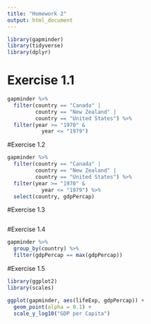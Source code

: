```yaml
---
title: "Homework 2"
output: html_document
---
```

```r
library(gapminder)
library(tidyverse)
library(dplyr)
```


# Exercise 1.1
```r
gapminder %>%
  filter(country == "Canada" | 
         country == "New Zealand" | 
         country == "United States") %>%
  filter(year >= "1970" &
           year <= "1979")
```

#Exercise 1.2
```r
gapminder %>%
  filter(country == "Canada" | 
         country == "New Zealand" | 
         country == "United States") %>%
  filter(year >= "1970" &
           year <= "1979") %>%
  select(country, gdpPercap)
```


#Exercise 1.3
```r

```


#Exercise 1.4
```r
gapminder %>%
  group_by(country) %>%
  filter(gdpPercap == max(gdpPercap))
```


#Exercise 1.5
```r
library(ggplot2)
library(scales)
```

```r
ggplot(gapminder, aes(lifeExp, gdpPercap)) +
  geom_point(alpha = 0.1) +
  scale_y_log10("GDP per Capita")
```










